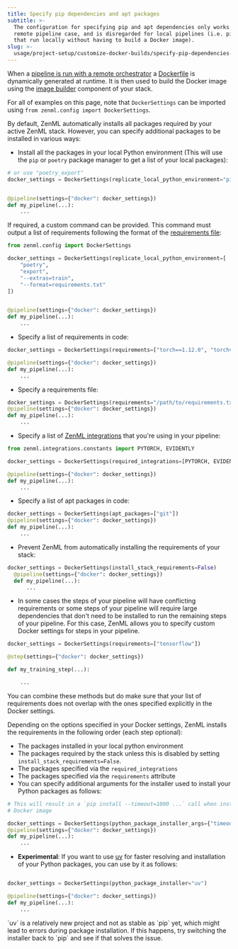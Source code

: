 ---
title: Specify pip dependencies and apt packages
subtitle: >-
  The configuration for specifying pip and apt dependencies only works in the
  remote pipeline case, and is disregarded for local pipelines (i.e. pipelines
  that run locally without having to build a Docker image).
slug: >-
  usage/project-setup/customize-docker-builds/specify-pip-dependencies-and-apt-packages
---




When a [pipeline is run with a remote orchestrator](/usage/project-setup/configure-python-environments) a [Dockerfile](https://docs.docker.com/engineversions/0.66.0/reference/builder/) is dynamically generated at runtime. It is then used to build the Docker image using the [image builder](/usage/project-setup/configure-python-environments#-configure-python-environments) component of your stack.

For all of examples on this page, note that `DockerSettings` can be imported using `from zenml.config import DockerSettings`.

By default, ZenML automatically installs all packages required by your active ZenML stack. However, you can specify additional packages to be installed in various ways:

* Install all the packages in your local Python environment (This will use the `pip` or `poetry` package manager to get a list of your local packages):

```py
# or use "poetry_export"
docker_settings = DockerSettings(replicate_local_python_environment="pip_freeze")


@pipeline(settings={"docker": docker_settings})
def my_pipeline(...):
    ...
```

If required, a custom command can be provided. This command must output a list of requirements following the format of the [requirements file](https://pip.pypa.io/en/stableversions/0.66.0/reference/requirements-file-format/):


```py
from zenml.config import DockerSettings

docker_settings = DockerSettings(replicate_local_python_environment=[
    "poetry",
    "export",
    "--extras=train",
    "--format=requirements.txt"
])


@pipeline(settings={"docker": docker_settings})
def my_pipeline(...):
    ...
```

* Specify a list of requirements in code:

```py
docker_settings = DockerSettings(requirements=["torch==1.12.0", "torchvision"])

@pipeline(settings={"docker": docker_settings})
def my_pipeline(...):
    ...
```
* Specify a requirements file:

```py
docker_settings = DockerSettings(requirements="/path/to/requirements.txt")
@pipeline(settings={"docker": docker_settings})
def my_pipeline(...):
    ...
```
* Specify a list of [ZenML integrations](../../../stack-components/component-guide.mdx) that you're using in your pipeline:


```py
from zenml.integrations.constants import PYTORCH, EVIDENTLY

docker_settings = DockerSettings(required_integrations=[PYTORCH, EVIDENTLY])

@pipeline(settings={"docker": docker_settings})
def my_pipeline(...):
    ...
```

* Specify a list of apt packages in code:

```py
docker_settings = DockerSettings(apt_packages=["git"])
@pipeline(settings={"docker": docker_settings})
def my_pipeline(...):
    ...
```
* Prevent ZenML from automatically installing the requirements of your stack:
```py
docker_settings = DockerSettings(install_stack_requirements=False)
  @pipeline(settings={"docker": docker_settings})
  def my_pipeline(...):
      ...
```
* In some cases the steps of your pipeline will have conflicting requirements or some steps of your pipeline will require large dependencies that don't need to be installed to run the remaining steps of your pipeline. For this case, ZenML allows you to specify custom Docker settings for steps in your pipeline.

```py
docker_settings = DockerSettings(requirements=["tensorflow"])

@step(settings={"docker": docker_settings})

def my_training_step(...):

    ...
```

<Info>
    You can combine these methods but do make sure that your list of requirements does not overlap with the ones specified explicitly in the Docker settings.
</Info>

Depending on the options specified in your Docker settings, ZenML installs the requirements in the following order (each step optional):

* The packages installed in your local python environment
* The packages required by the stack unless this is disabled by setting `install_stack_requirements=False`.
* The packages specified via the `required_integrations`
* The packages specified via the `requirements` attribute
* You can specify additional arguments for the installer used to install your Python packages as follows:

```py
# This will result in a `pip install --timeout=1000 ...` call when installing packages in the
# Docker image

docker_settings = DockerSettings(python_package_installer_args={"timeout": 1000})
@pipeline(settings={"docker": docker_settings})
def my_pipeline(...):
    ...
```

* **Experimental**: If you want to use [uv](https://github.com/astral-sh/uv) for faster resolving and installation of your Python packages, you can use by it as follows:

```py

docker_settings = DockerSettings(python_package_installer="uv")

@pipeline(settings={"docker": docker_settings})
def my_pipeline(...):
    ...
```

<Info>
    `uv` is a relatively new project and not as stable as `pip` yet, which might lead to errors during package installation. If this happens, try switching the installer back to `pip` and see if that solves the issue.
</Info>

